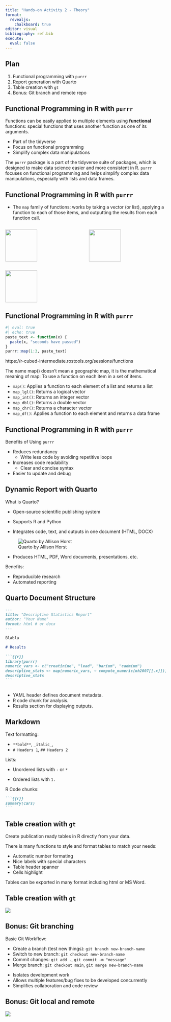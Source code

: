 ```yaml
---
title: "Hands-on Activity 2 - Theory"
format: 
  revealjs:
    chalkboard: true
editor: visual
bibliography: ref.bib
execute: 
  eval: false
---
```


## Plan {.center}

1.  Functional programming with `purrr`
2.  Report generation with Quarto
3.  Table creation with `gt`
4.  Bonus: Git branch and remote repo

## Functional Programming in R with `purrr`

Functions can be easily applied to multiple elements using
**functional** functions: special functions that uses another function
as one of its arguments.

-   Part of the tidyverse
-   Focus on functional programming
-   Simplify complex data manipulations

::: notes
The `purrr` package is a part of the tidyverse suite of packages, which
is designed to make data science easier and more consistent in R.
`purrr` focuses on functional programming and helps simplify complex
data manipulations, especially with lists and data frames.
:::

## Functional Programming in R with `purrr`

-   The `map` family of functions: works by taking a vector (or list),
    applying a function to each of those items, and outputting the
    results from each function call.

::::: columns
::: {.column width="50%"}
![](/img/purrr_map.png){figure-align="center" height="100px"}
:::

::: {.column width="50%"}
![](/img/purrr_map2.png){figure-align="center" height="100px"}
:::
:::::

![](/img/purrr_pmap.png){fig-align="center" height="100"}

## Functional Programming in R with `purrr`

```r
#| eval: true
#| echo: true
paste_text <- function(x) { 
  paste(x, "seconds have passed")
}
purrr::map(1:3, paste_text)
```

::: notes
https://r-cubed-intermediate.rostools.org/sessions/functions

The name map() doesn’t mean a geographic map, it is the mathematical
meaning of map: To use a function on each item in a set of items.
:::

::: notes
-   `map()`: Applies a function to each element of a list and returns a
    list
-   `map_lgl()`: Returns a logical vector
-   `map_int()`: Returns an integer vector
-   `map_dbl()`: Returns a double vector
-   `map_chr()`: Returns a character vector
-   `map_df()`: Applies a function to each element and returns a data
    frame
:::

## Functional Programming in R with `purrr`

Benefits of Using `purrr`

-   Reduces redundancy
    -   Write less code by avoiding repetitive loops
-   Increases code readability
    -   Clear and concise syntax
-   Easier to update and debug

## Dynamic Report with Quarto {.smaller}

What is Quarto?

-   Open-source scientific publishing system

-   Supports R and Python

-   Integrates code, text, and outputs in one document (HTML, DOCX)

![Quarto by Allison Horst](/img/quarto.png){fig-align="center"}

::: notes
-   Produces HTML, PDF, Word documents, presentations, etc.

Benefits:

-   Reproducible research
-   Automated reporting
:::

## Quarto Document Structure

```` markdown
---
title: "Descriptive Statistics Report"
author: "Your Name"
format: html # or docx 
---

Blabla

# Results
  
```{{r}}
library(purrr)
numeric_vars <- c("creatinine", "lead", "barium", "cadmium")
descriptive_stats <- map(numeric_vars, ~ compute_numeric(nh2007[[.x]]))
descriptive_stats
```
  
````

::: notes
-   YAML header defines document metadata.
-   R code chunk for analysis.
-   Results section for displaying outputs.
:::

## Markdown {.smaller}

Text formatting:

-   `**bold**`, `_italic_`,
-   `# Headers 1`, `## Headers 2`

Lists:

-   Unordered lists with `-` or `*`

-   Ordered lists with `1.`

R Code chunks:

```` markdown
```{{r}}
summary(cars)
```
````

## Table creation with `gt`

Create publication ready tables in R directly from your data.

There is many functions to style and format tables to match your needs:

-   Automatic number formating
-   Nice labels with special characters
-   Table header spanner
-   Cells highlight

Tables can be exported in many format including html or MS Word.

## Table creation with `gt`

![](/img/gt_parts_of_a_table.svg)

## Bonus: Git branching

Basic Git Workflow:

-   Create a branch (test new things): `git branch new-branch-name`
-   Switch to new branch: `git checkout new-branch-name`
-   Commit changes: `git add .`, `git commit -m "message"`
-   Merge branch: `git checkout main`, `git merge new-branch-name`

::: notes
-   Isolates development work
-   Allows multiple features/bug fixes to be developed concurrently
-   Simplifies collaboration and code review
:::

## Bonus: Git local and remote

![](/img/git_local_remote.png)
